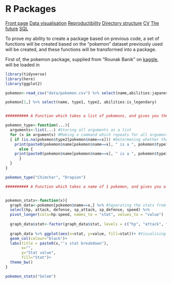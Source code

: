 # R Packages

<body id="start">
<div class="topnav">
  <a href='index.html#frontpage'>Front page</a>
  <a href='data-visualisation.html#data-visualisation'>Data visualisation</a>
  <a href='reproductibility.html#Reproductibility'>Reproductibility</a>
  <a href='sorting-directories.html#sorting-directories'>Directory structure</a>
  <a href='cv.html#cv'>CV</a>
  <a href='plan-for-future.html#plan-for-future'>The future</a>
  <a href='sql.html#SQL'>SQL</a>
</div>

To prove my ability to create a package based on previous code, a set of functions will be created based on the "pokemon" dataset previously used will be created, and these functions will be transformed into a package.

First of, the pokemon package, supplied from "Rounak Banik" on [kaggle](https://www.kaggle.com/datasets/rounakbanik/pokemon), will be loaded in

```r
library(tidyverse)
library(here)
library(ggplot2)
```

```r
pokemon<-read_csv("data/pokemon.csv") %>% select(name,abilities:japanese_name,percentage_male:is_legendary)

pokemon[1,] %>% select(name, type1, type2, abilities:is_legendary)


########## A Function which takes a list of pokemons, and gives you their type ######################################

pokemon_type<-function(...){
  arguments<-list(...) #Storing all arguments as a list
  for (x in arguments) #Making a command which repeats for all arguments in the list
  { if (is.na(pokemon$type2[pokemon$name==x])) #Determening whether the pokemon has 1 or 2 types, giving the appropriate message based on this
    print(paste0(pokemon$name[pokemon$name==x], " is a ", pokemon$type1[pokemon$name==x], " type"))
      else {
    print(paste0(pokemon$name[pokemon$name==x], " is a ", pokemon$type1[pokemon$name==x], " and a ", pokemon$type2[pokemon$name==x], " type"))  
      }
  }
}

pokemon_type("Chimchar", "Drapion")

########## A Function which takes a name of 1 pokemon, and gives you a graph of their stat sheet.


pokemon_stats<-function(x){
  graph_data<-pokemon[pokemon$name==x,] %>% #Separating the stats from the database
  select(hp, attack, defense, sp_attack, sp_defense, speed) %>% 
  pivot_longer(cols=hp:speed, names_to = "stat", values_to = "value")
  
  graph_data$stat<-factor(graph_data$stat, levels = c("hp", "attack", "defense", "sp_attack", "sp_defense", "speed")) #Putting the stats in the proper porder
  
  graph_data %>% ggplot(aes(x=stat, y=value, fill=stat))+ #Visualising the separated stats
  geom_col(colour="black")+
  labs(title = paste0(x,"'s stat breakdown"),
       x="",
       y="Stat value",
       fill="Stat")+
  theme_bw()
}

pokemon_stats("Golem")



```

